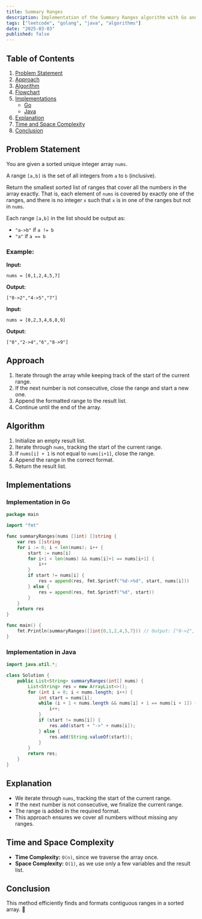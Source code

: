 ```yaml
---
title: Summary Ranges
description: Implementation of the Summary Ranges algorithm with Go and Java.
tags: ["leetcode", "golang", "java", "algorithms"]
date: "2025-03-03"
published: false
---
```


## Table of Contents

1. [Problem Statement](#problem-statement)
2. [Approach](#approach)
3. [Algorithm](#algorithm)
4. [Flowchart](#flowchart)
5. [Implementations](#implementations)
   - [Go](#implementation-in-go)
   - [Java](#implementation-in-java)
6. [Explanation](#explanation)
7. [Time and Space Complexity](#time-and-space-complexity)
8. [Conclusion](#conclusion)

## Problem Statement

You are given a sorted unique integer array `nums`.

A range `[a,b]` is the set of all integers from `a` to `b` (inclusive).

Return the smallest sorted list of ranges that cover all the numbers in the array exactly. That is, each element of `nums` is covered by exactly one of the ranges, and there is no integer `x` such that `x` is in one of the ranges but not in `nums`.

Each range `[a,b]` in the list should be output as:
- `"a->b"` if `a != b`
- `"a"` if `a == b`

### Example:

**Input:**

```
nums = [0,1,2,4,5,7]
```

**Output:**

```
["0->2","4->5","7"]
```

**Input:**

```
nums = [0,2,3,4,6,8,9]
```

**Output:**

```
["0","2->4","6","8->9"]
```

## Approach

1. Iterate through the array while keeping track of the start of the current range.
2. If the next number is not consecutive, close the range and start a new one.
3. Append the formatted range to the result list.
4. Continue until the end of the array.

## Algorithm

1. Initialize an empty result list.
2. Iterate through `nums`, tracking the start of the current range.
3. If `nums[i] + 1` is not equal to `nums[i+1]`, close the range.
4. Append the range in the correct format.
5. Return the result list.

## Implementations

### Implementation in Go

```go
package main

import "fmt"

func summaryRanges(nums []int) []string {
    var res []string
    for i := 0; i < len(nums); i++ {
        start := nums[i]
        for i+1 < len(nums) && nums[i]+1 == nums[i+1] {
            i++
        }
        if start != nums[i] {
            res = append(res, fmt.Sprintf("%d->%d", start, nums[i]))
        } else {
            res = append(res, fmt.Sprintf("%d", start))
        }
    }
    return res
}

func main() {
    fmt.Println(summaryRanges([]int{0,1,2,4,5,7})) // Output: ["0->2", "4->5", "7"]
}
```

### Implementation in Java

```java
import java.util.*;

class Solution {
    public List<String> summaryRanges(int[] nums) {
        List<String> res = new ArrayList<>();
        for (int i = 0; i < nums.length; i++) {
            int start = nums[i];
            while (i + 1 < nums.length && nums[i] + 1 == nums[i + 1]) {
                i++;
            }
            if (start != nums[i]) {
                res.add(start + "->" + nums[i]);
            } else {
                res.add(String.valueOf(start));
            }
        }
        return res;
    }
}
```

## Explanation

- We iterate through `nums`, tracking the start of the current range.
- If the next number is not consecutive, we finalize the current range.
- The range is added in the required format.
- This approach ensures we cover all numbers without missing any ranges.

## Time and Space Complexity

- **Time Complexity:** `O(n)`, since we traverse the array once.
- **Space Complexity:** `O(1)`, as we use only a few variables and the result list.

## Conclusion

This method efficiently finds and formats contiguous ranges in a sorted array. 🚀

